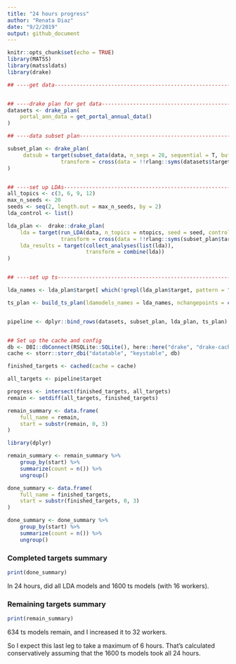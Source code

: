 ```yaml
---
title: "24 hours progress"
author: "Renata Diaz"
date: "9/2/2019"
output: github_document
---
```


```r
knitr::opts_chunk$set(echo = TRUE)
library(MATSS)
library(matssldats)
library(drake)

## ----get data------------------------------------------------------------


## ----drake plan for get data---------------------------------------------
datasets <- drake_plan(
    portal_ann_data = get_portal_annual_data()
)

## ----data subset plan----------------------------------------------------

subset_plan <- drake_plan(
     datsub = target(subset_data(data, n_segs = 28, sequential = T, buffer = 2, which_seg = this_seg),
                 transform = cross(data = !!rlang::syms(datasets$target), this_seg = !!(1:28)))
)


## ----set up LDAs---------------------------------------------------------
all_topics <- c(3, 6, 9, 12)
max_n_seeds <- 20
seeds <- seq(2, length.out = max_n_seeds, by = 2)
lda_control <- list()

lda_plan <-  drake::drake_plan(
    lda = target(run_LDA(data, n_topics = ntopics, seed = seed, control = !!lda_control),
                 transform = cross(data = !!rlang::syms(subset_plan$target), ntopics = !!all_topics, seed = !!seeds)),
    lda_results = target(collect_analyses(list(lda)),
                         transform = combine(lda))
)


## ----set up ts-----------------------------------------------------------

lda_names <- lda_plan$target[ which(!grepl(lda_plan$target, pattern = "_results"))]

ts_plan <- build_ts_plan(ldamodels_names = lda_names, nchangepoints = c(0:1), formulas = c("time", "intercept"), ts_control = list(nit = 1000))


pipeline <- dplyr::bind_rows(datasets, subset_plan, lda_plan, ts_plan)


## Set up the cache and config
db <- DBI::dbConnect(RSQLite::SQLite(), here::here("drake", "drake-cache.sqlite"))
cache <- storr::storr_dbi("datatable", "keystable", db)

```

```r
finished_targets <- cached(cache = cache)

all_targets <- pipeline$target

progress <- intersect(finished_targets, all_targets)
remain <- setdiff(all_targets, finished_targets)

remain_summary <- data.frame(
    full_name = remain,
    start = substr(remain, 0, 3)
)

library(dplyr)

remain_summary <- remain_summary %>%
    group_by(start) %>%
    summarize(count = n()) %>%
    ungroup()

done_summary <- data.frame(
    full_name = finished_targets,
    start = substr(finished_targets, 0, 3)
)

done_summary <- done_summary %>%
    group_by(start) %>%
    summarize(count = n()) %>%
    ungroup()

```
### Completed targets summary

```r
print(done_summary)
```

In 24 hours, did all LDA models and 1600 ts models (with 16 workers).

### Remaining targets summary
```r
print(remain_summary)
```

634 ts models remain, and I increased it to 32 workers. 

So I expect this last leg to take a maximum of 6 hours. That's calculated conservatively assuming that the 1600 ts models took all 24 hours. 


